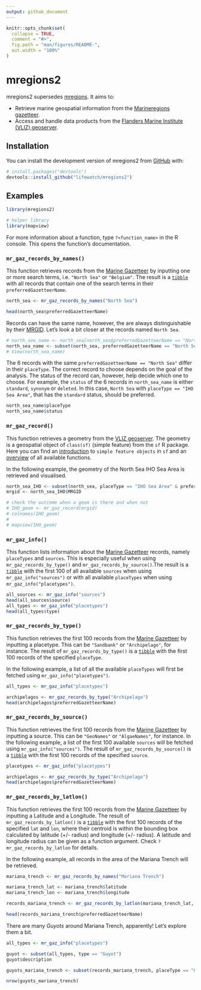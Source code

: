```yaml
---
output: github_document
---
```


```r
knitr::opts_chunk$set(
  collapse = TRUE,
  comment = "#>",
  fig.path = "man/figures/README-",
  out.width = "100%"
)
```

# mregions2

<!-- badges: start -->
<!-- badges: end -->

mregions2 supersedes [mregions](https://github.com/ropensci/mregions).
It aims to:

* Retrieve marine geospatial information from the [Marineregions gazetteer](https://marineregions.org/gazetteer.php?p=webservices). 
* Access and handle data products from the [Flanders Marine Institute (VLIZ) geoserver](http://geo.vliz.be/geoserver/web/wicket/bookmarkable/org.geoserver.web.demo.MapPreviewPage?1).


## Installation

You can install the development version of mregions2 from [GitHub](https://github.com/) with:

``` r
# install.packages("devtools")
devtools::install_github("lifewatch/mregions2")
```

## Examples

```r
library(mregions2)

# helper library
library(mapview)
```

For more information about a function, type `?<function_name>` in the R console. This opens the function's documentation.

### `mr_gaz_records_by_names()`
This function retrieves records from the [Marine Gazetteer](https://marineregions.org/gazetteer.php?p=search) by inputting one or more search terms, i.e. `"North Sea"` or `"Belgium"`. The result is a [`tibble`](https://tibble.tidyverse.org) with all records that contain one of the search terms in their `preferredGazetteerName`.

```r
north_sea <- mr_gaz_records_by_names("North Sea")

head(north_sea$preferredGazetteerName)
```

<!-- When looking for the Belgian Part of the North Sea, for example, searching for `c("North Sea","Belgian")` will result in all records that contain one of the two terms. -->

<!-- ```{r example2 mr_gaz_records_by_names()} -->
<!-- northsea_belgian <- mr_gaz_records_by_names(c("North Sea", "Belgian")) -->

<!-- # Inspect all record names that were found -->
<!-- northsea_belgian$preferredGazetteerName -->
<!-- ``` -->

Records can have the same name, however, the are always distinguishable by their [MRGID](https://marineregions.org/mrgid.php). Let's look a bit closer at the records named `North Sea`.

```r
# north_sea_name <- north_sea[north_sea$preferredGazetteerName == "North Sea", ]
north_sea_name <- subset(north_sea, preferredGazetteerName == "North Sea")
# View(north_sea_name)
```
The 6 records with the same `preferredGazetteerName == "North Sea"` differ in their ` placeType`. The correct record to choose depends on the goal of the analysis. The status of the record can, however, help decide which one to choose. For example, the `status` of the 6 records in `north_sea_name` is either `standard`, `synonym` or `deleted`. In this case, `North Sea` with ` placeType == "IHO Sea Area"`, that has the `standard` status, should be preferred.
<!-- provide link to further info about the status names -->

```r
north_sea_name$placeType
north_sea_name$status
```

### `mr_gaz_record()`

This function retrieves a geometry from the [VLIZ geoserver](http://geo.vliz.be/geoserver/web/wicket/bookmarkable/org.geoserver.web.demo.MapPreviewPage?1). The geometry is a geospatial object of `class(sf)` (simple feature) from the `sf` R package. Here you can find an [introduction](https://r-spatial.github.io/sf/) to `simple feature objects` in `sf` and an [overview](https://r-spatial.github.io/sf/reference/index.html) of all available functions.

In the following example, the geometry of the North Sea IHO Sea Area is retrieved and visualised.
```r
north_sea_IHO <- subset(north_sea, placeType == "IHO Sea Area" & preferredGazetteerName == "North Sea")
mrgid <- north_sea_IHO$MRGID

# check the outcome when a geom is there and when not
# IHO_geom <- mr_gaz_record(mrgid)
# colnames(IHO_geom)
# 
# mapview(IHO_geom)
```
### `mr_gaz_info()`

This function lists information about the [Marine Gazetteer](https://marineregions.org/gazetteer.php?p=search) records, namely `placeTypes` and `sources`. This is especially useful when using `mr_gaz_records_by_type()` and `mr_gaz_records_by_source()`.The result is a [`tibble`](https://tibble.tidyverse.org) with the first 100 of all available `sources` when using `mr_gaz_info("sources")` or with all available `placeTypes` when using `mr_gaz_info("placetypes")`.

```r
all_sources <- mr_gaz_info("sources")
head(all_sources$source)
all_types <- mr_gaz_info("placetypes")
head(all_types$type)
```

### `mr_gaz_records_by_type()`

This function retrieves the first 100 records from the [Marine Gazetteer](https://marineregions.org/gazetteer.php?p=search) by inputting a placetype. This can be `"Sandbank"` or `"Archipelago"`, for instance. 
The result of `mr_gaz_records_by_type()` is a [`tibble`](https://tibble.tidyverse.org) with the first 100 records of the specified `placeType`.

In the following example, a list of all the available `placeTypes` will first be fetched using `mr_gaz_info("placetypes")`.
```r
all_types <- mr_gaz_info("placetypes")

archipelagos <- mr_gaz_records_by_type("Archipelago")
head(archipelagos$preferredGazetteerName)
```

### `mr_gaz_records_by_source()`

This function retrieves the first 100 records from the [Marine Gazetteer](https://marineregions.org/gazetteer.php?p=search) by inputting a source. This can be `"GeoNames"` or `"AlgaeNames"`, for instance. In the following example, a list of the first 100 available `sources` will be fetched using `mr_gaz_info("sources")`.
The result of `mr_gaz_records_by_source()` is a [`tibble`](https://tibble.tidyverse.org) with the first 100 records of the specified `source`.

```r
placetypes <- mr_gaz_info("placetypes")

archipelagos <- mr_gaz_records_by_type("Archipelago")
head(archipelagos$preferredGazetteerName)
```

### `mr_gaz_records_by_latlon()`

This function retrieves the first 100 records from the [Marine Gazetteer](https://marineregions.org/gazetteer.php?p=search) by inputting a Latitude and a Longitude.
The result of `mr_gaz_records_by_latlon()` is a [`tibble`](https://tibble.tidyverse.org) with the first 100 records of the specified `lat` and `lon`, where their centroid is within the bounding box calculated by latitude (+/- radius) and longitude (+/- radius).
A latitude and longitude radius can be given as a function argument. Check `?mr_gaz_records_by_latlon` for details.

In the following example, all records in the area of the Mariana Trench will be retrieved.

```r
mariana_trench <- mr_gaz_records_by_names("Mariana Trench")

mariana_trench_lat <- mariana_trench$latitude
mariana_trench_lon <- mariana_trench$longitude

records_mariana_trench <- mr_gaz_records_by_latlon(mariana_trench_lat, mariana_trench_lon)

head(records_mariana_trench$preferredGazetteerName)
```

There are many *Guyots* around Mariana Trench, apparently! Let's explore them a bit.
```r
all_types <- mr_gaz_info("placetypes")

guyot <- subset(all_types, type == "Guyot")
guyot$description

guyots_mariana_trench <- subset(records_mariana_trench, placeType == "Guyot")

nrow(guyots_mariana_trench)
```
